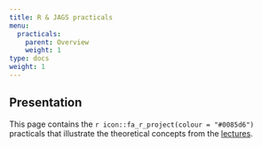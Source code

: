 ```yaml
---
title: R & JAGS practicals
menu:
  practicals:
    parent: Overview
    weight: 1
type: docs
weight: 1
---
```


## Presentation

This page contains the `r icon::fa_r_project(colour = "#0085d6")` practicals that illustrate the theoretical concepts from the
[lectures](/lectures/).

<!--
## Solutions

The **solutions** for the seven practical exercises of this course are displayed below, and can be downloaded [here](/files/PracticalsSolutions.pdf).

An R script with all the codes run in the above document can be downladed [here](/files/PracticalsSolutions2020.R).

<html>
<body>
  <object data="/files/PracticalsSolutions.pdf##view=fit" type="application/pdf" width="100%" height="900">
        <embed src="/files/PracticalsSolutions.pdf##view=fit" type="application/pdf"/>
  </object>
</body>
</html>
-->
